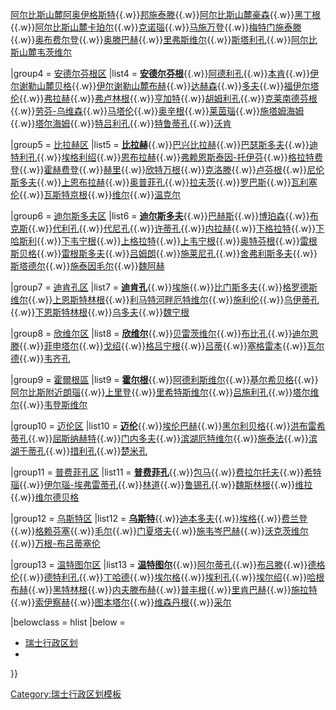 {{navbox
|name  = 蘇黎世州區劃
|title = {{flagicon|Zürich}} [[苏黎世州]]行政区划
|above = 国别：[[瑞士联邦]]　　首府：[[苏黎世]]
|image = [[File:Karte Gemeinden des Kantons Zürich farbig 2019.png|100px]]
|state = {{{state<includeonly>|collapsed</includeonly>}}}
|list1style = background: #ececec; text-align: center;
|list1 = 行政区划数：12[[区 (瑞士)|区]]、162[[市镇 (瑞士)|市镇]]

|groupstyle = text-align: center;
|group2 = [[苏黎世区]]
|list2 = '''[[苏黎世]]'''

|group3 = [[阿福尔特恩区]]
|list3 = '''[[阿尔比斯山麓阿福尔特恩]]'''{{.w}}[[阿尔比斯山麓阿奥伊格斯特]]{{.w}}[[邦施泰滕 (苏黎世州)|邦施泰滕]]{{.w}}[[阿尔比斯山麓豪森]]{{.w}}[[黑丁根]]{{.w}}[[阿尔比斯山麓卡珀尔]]{{.w}}[[克诺瑙]]{{.w}}[[马施万登]]{{.w}}[[梅特门施泰滕]]{{.w}}[[奥布费尔登]]{{.w}}[[奥滕巴赫]]{{.w}}[[里弗斯维尔]]{{.w}}[[斯塔利孔]]{{.w}}[[阿尔比斯山麓韦茨维尔]]

|group4 = [[安德尔芬根区]]
|list4 = '''[[安德尔芬根]]'''{{.w}}[[阿德利孔]]{{.w}}[[本肯]]{{.w}}[[伊尔谢勒山麓贝格]]{{.w}}[[伊尔谢勒山麓布赫]]{{.w}}[[达赫森]]{{.w}}[[多夫 (苏黎世州)|多夫]]{{.w}}[[福伊尔塔伦]]{{.w}}[[弗拉赫]]{{.w}}[[弗卢林根]]{{.w}}[[亨加特]]{{.w}}[[胡姆利孔]]{{.w}}[[克莱南德芬根]]{{.w}}[[劳芬-乌维森]]{{.w}}[[马塔伦]]{{.w}}[[奥辛根]]{{.w}}[[莱茵瑙]]{{.w}}[[施塔姆海姆]]{{.w}}[[塔尔海姆 (苏黎世州)|塔尔海姆]]{{.w}}[[特吕利孔]]{{.w}}[[特鲁蒂孔]]{{.w}}[[沃肯]]

|group5 = [[比拉赫区]]
|list5 = '''[[比拉赫]]'''{{.w}}[[巴兴比拉赫]]{{.w}}[[巴瑟斯多夫]]{{.w}}[[迪特利孔]]{{.w}}[[埃格利绍]]{{.w}}[[恩布拉赫]]{{.w}}[[弗赖恩斯泰因-托伊芬]]{{.w}}[[格拉特费登]]{{.w}}[[霍赫费登]]{{.w}}[[赫里]]{{.w}}[[欣特万根]]{{.w}}[[克洛滕]]{{.w}}[[卢芬根]]{{.w}}[[尼伦斯多夫]]{{.w}}[[上恩布拉赫]]{{.w}}[[奥普菲孔]]{{.w}}[[拉夫茨]]{{.w}}[[罗巴斯]]{{.w}}[[瓦利塞伦]]{{.w}}[[瓦斯特京根]]{{.w}}[[维尔 (苏黎世州)|维尔]]{{.w}}[[温克尔 (苏黎世州)|温克尔]]

|group6 = [[迪尔斯多夫区]]
|list6 = '''[[迪尔斯多夫]]'''{{.w}}[[巴赫斯]]{{.w}}[[博珀森]]{{.w}}[[布克斯 (苏黎世州)|布克斯]]{{.w}}[[代利孔]]{{.w}}[[代尼孔]]{{.w}}[[许蒂孔]]{{.w}}[[内拉赫]]{{.w}}[[下格拉特]]{{.w}}[[下哈斯利]]{{.w}}[[下韦宁根]]{{.w}}[[上格拉特]]{{.w}}[[上韦宁根]]{{.w}}[[奥特芬根]]{{.w}}[[雷根斯贝格]]{{.w}}[[雷根斯多夫]]{{.w}}[[吕姆朗]]{{.w}}[[施莱尼孔]]{{.w}}[[舍弗利斯多夫]]{{.w}}[[斯塔德尔]]{{.w}}[[施泰因毛尔]]{{.w}}[[魏阿赫]]

|group7 = [[迪肯孔区]]
|list7 = '''[[迪肯孔]]'''{{.w}}[[埃施 (苏黎世州)|埃施]]{{.w}}[[比门斯多夫]]{{.w}}[[格罗德斯维尔]]{{.w}}[[上恩斯特林根]]{{.w}}[[利马特河畔厄特维尔]]{{.w}}[[施利伦]]{{.w}}[[乌伊蒂孔]]{{.w}}[[下恩斯特林根]]{{.w}}[[乌多夫]]{{.w}}[[魏宁根]]

|group8 = [[欣维尔区]]
|list8 = '''[[欣维尔]]'''{{.w}}[[贝雷茨维尔]]{{.w}}[[布比孔]]{{.w}}[[迪尔恩滕]]{{.w}}[[菲申塔尔]]{{.w}}[[戈绍 (苏黎世州)|戈绍]]{{.w}}[[格吕宁根]]{{.w}}[[吕蒂]]{{.w}}[[塞格雷本]]{{.w}}[[瓦尔德 (苏黎世州)|瓦尔德]]{{.w}}[[韦齐孔]]

|group9 = [[霍爾根區]]
|list9 = '''[[霍尔根]]'''{{.w}}[[阿德利斯维尔]]{{.w}}[[基尔希贝格]]{{.w}}[[阿尔比斯附近朗瑙]]{{.w}}[[上里登]]{{.w}}[[里希特斯维尔]]{{.w}}[[吕施利孔]]{{.w}}[[塔尔维尔]]{{.w}}[[韦登斯维尔]]

|group10 = [[迈伦区]]
|list10 = '''[[迈伦]]'''{{.w}}[[埃伦巴赫]]{{.w}}[[黑尔利贝格]]{{.w}}[[洪布雷希蒂孔]]{{.w}}[[屈斯纳赫特 (苏黎世州)|屈斯纳赫特]]{{.w}}[[门内多夫]]{{.w}}[[滨湖厄特维尔]]{{.w}}[[施泰法]]{{.w}}[[滨湖于蒂孔]]{{.w}}[[措利孔]]{{.w}}[[楚米孔]]

|group11 = [[普费菲孔区]]
|list11 = '''[[普费菲孔]]'''{{.w}}[[包马]]{{.w}}[[费拉尔托夫]]{{.w}}[[希特瑙]]{{.w}}[[伊尔瑙-埃弗雷蒂孔]]{{.w}}[[林道 (苏黎世州)|林道]]{{.w}}[[鲁锡孔]]{{.w}}[[魏斯林根]]{{.w}}[[维拉 (苏黎世州)|维拉]]{{.w}}[[维尔德贝格]]

|group12 = [[乌斯特区]]
|list12 = '''[[乌斯特市|乌斯特]]'''{{.w}}[[迪本多夫]]{{.w}}[[埃格市|埃格]]{{.w}}[[费兰登]]{{.w}}[[格赖芬塞]]{{.w}}[[毛尔 (苏黎世州)|毛尔]]{{.w}}[[门夏塔夫]]{{.w}}[[施韦岑巴赫]]{{.w}}[[沃克茨维尔]]{{.w}}[[万根-布吕蒂塞伦]]

|group13 = [[温特图尔区]]
|list13 = '''[[温特图尔]]'''{{.w}}[[阿尔蒂孔]]{{.w}}[[布吕滕]]{{.w}}[[德格伦]]{{.w}}[[德特利孔]]{{.w}}[[丁哈德]]{{.w}}[[埃尔格]]{{.w}}[[埃利孔]]{{.w}}[[埃尔绍]]{{.w}}[[哈根布赫]]{{.w}}[[黑特林根 (苏黎世州)|黑特林根]]{{.w}}[[内夫滕布赫]]{{.w}}[[普丰根]]{{.w}}[[里肯巴赫 (苏黎世州)|里肯巴赫]]{{.w}}[[施拉特 (苏黎世州)|施拉特]]{{.w}}[[索伊察赫]]{{.w}}[[图本塔尔]]{{.w}}[[维森丹根]]{{.w}}[[采尔 (苏黎世州)|采尔]]

|belowclass = hlist
|below = 
* [[瑞士行政区划]]
* {{link-en|苏黎世州市镇列表|Municipalities of the canton of Zürich}}
}}<noinclude>
{{DEFAULTSORT:Zürich}}
[[Category:瑞士行政区划模板]]
</noinclude>
